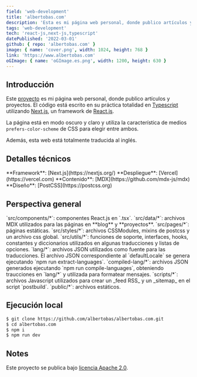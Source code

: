 ```yaml
---
field: 'web-development'
title: 'albertobas.com'
description: 'Esta es mi página web personal, donde publico artículos y proyectos.'
tags: 'web-development'
tech: 'react-js,next-js,typescript'
datePublished: '2022-03-01'
github: { repo: 'albertobas.com' }
image: { name: 'cover.png', width: 1024, height: 768 }
link: 'https://www.albertobas.com'
oGImage: { name: 'oGImage.es.png', width: 1200, height: 630 }
---
```


## Introducción

Este [proyecto](https://github.com/albertobas/albertobas.com 'https://github.com/albertobas/albertobas.com') es mi página web personal, donde publico artículos y proyectos. El código está escrito en su práctica totalidad en [Typescript](/tags/typescript) utilizando [Next.js](/tags/next-js), un framework de [React.js](/tags/react-js).

La página está en modo oscuro y claro y utiliza la característica de medios `prefers-color-scheme` de CSS para elegir entre ambos.

Además, esta web está totalmente traducida al inglés.

## Detalles técnicos

<IUl>
  <ILi>**Framework**: [Next.js](https://nextjs.org/)</ILi>
  <ILi>**Despliegue**: [Vercel](https://vercel.com)</ILi>
  <ILi>**Contenido**: [MDX](https://github.com/mdx-js/mdx)</ILi>
  <ILi>**Diseño**: [PostCSS](https://postcss.org)</ILi>
</IUl>

## Perspectiva general

<IUl>
  <ILi>`src/components/*`: componentes React.js en `.tsx`.</ILi>
  <ILi>`src/data/*`: archivos MDX utilizados para las páginas en **blog** y **proyectos**.</ILi>
  <ILi>`src/pages/*`: páginas estáticas.</ILi>
  <ILi>`src/styles/*`: archivos CSSModules, mixins de postcss y un archivo css global.</ILi>
  <ILi>`src/utils/*`: funciones de soporte, interfaces, hooks, constantes y diccionarios utilizados en algunas traducciones y listas de opciones.</ILi>
  <ILi>`lang/*`: archivos JSON utilizados como fuente para las traducciones. El archivo JSON correspondiente al `defaultLocale` se genera ejecutando `npm run extract-languages`.</ILi>
  <ILi>`compiled-lang/*`: archivos JSON generados ejecutando `npm run compile-languages`, obteniendo traucciones en `lang/*` y utilizada para formatear mensajes.</ILi>
  <ILi>`scripts/*`: archivos Javascript utilizados para crear un _feed RSS_ y un _sitemap_ en el script `postbuild`.</ILi>
  <ILi>`public/*`: archivos estáticos.</ILi>
</IUl>

## Ejecución local

```bash
$ git clone https://github.com/albertobas/albertobas.com.git
$ cd albertobas.com
$ npm i
$ npm run dev
```

## Notes

Este proyecto se publica bajo [licencia Apache 2.0](https://github.com/albertobas/albertobas.com/blob/main/LICENSE).
